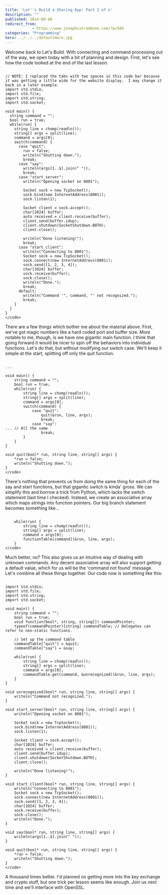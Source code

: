 ```yaml
---
title: 'Let''s Build a Sharing App: Part 2 of n'
description: ""
published: 2014-09-08
redirect_from: 
            - https://www.josephcatrambone.com/?p=586
categories: "Programming"
hero: ../../../defaultHero.jpg
---
```

Welcome back to Let's Build. With connecting and command processing out of the way, we open today with a bit of planning and design. First, let's see how the code looked at the end of the last lesson.

```

// NOTE: I replaced the tabs with two spaces in this code bar because it was getting a little wide for the website display.  I may change it back in a later example.
import std.stdio;
import std.file;
import std.string;
import std.socket;

void main() {
  string command = "";
  bool run = true;
  while(run) {
    string line = chomp(readln());
    string[] args = split(line);
    command = args[0];
    switch(command) {
      case "quit":
        run = false;
        writeln("Shutting down.");
        break;
      case "say":
        writeln(args[1..$].join(" "));
        break;
      case "start_server":
        writeln("Opening socket on 8001");

        Socket sock = new TcpSocket();
        sock.bind(new InternetAddress(8001));
        sock.listen(1);

        Socket client = sock.accept();
        char[1024] buffer;
        auto received = client.receive(buffer);
        client.send(buffer.idup);
        client.shutdown(SocketShutdown.BOTH);
        client.close();

        writeln("Done listening!");
        break;
      case "start_client":
        writeln("Connecting to 8001");
        Socket sock = new TcpSocket();
        sock.connect(new InternetAddress(8001));
        sock.send([1, 2, 3, 4]);
        char[1024] buffer;
        sock.receive(buffer);
        sock.close();
        writeln("Done.");
        break;
      default:
        writeln("Command '", command, "' not recognized.");
        break;
    }
  }
}
</code>
```

There are a few things which bother me about the material above. First, we've got magic numbers like a hard coded port and buffer size. More notable to me, though, is we have one gigantic main function. I think that going forward it would be nicer to spin off the behaviors into individual functions. Let's do that, but without modifying our switch case. We'll keep it simple at the start, splitting off only the quit function.

```

...

void main() {
	string command = "";
	bool run = true;
	while(run) {
		string line = chomp(readln());
		string[] args = split(line);
		command = args[0];
		switch(command) {
			case "quit":
				quit(&run, line, args);
				break;
			case "say":
... // All the same
				break;
		}
	}
}

void quit(bool* run, string line, string[] args) {
	*run = false;
	writeln("Shutting down.");
}
</code>
```

There's nothing that prevents us from doing the same thing for each of the say and start functions, but that gigantic switch is kinda' gross. We can simplify this and borrow a trick from Python, which lacks the switch statement (last time I checked). Instead, we create an associative array which maps strings into function pointers. Our big branch statement becomes something like...

```

	while(run) {
		string line = chomp(readln());
		string[] args = split(line);
		command = args[0];
		functionTable[command](&run, line, args);
	}
</code>
```

Much better, no? This also gives us an intuitive way of dealing with unknown commands. Any decent associative array will also support getting a default value, which for us will be the 'command not found' message. Let's combine all these things together. Our code now is something like this:

```

import std.stdio;
import std.file;
import std.string;
import std.socket;

void main() {
	string command = "";
	bool run = true;
	void function(bool*, string, string[]) commandPointer;
	typeof(commandPointer)[string] commandTable; // Delegates can refer to non-static functions.

	// Set up the command table
	commandTable["quit"] = &quit;
	commandTable["say"] = &say;

	while(run) {
		string line = chomp(readln());
		string[] args = split(line);
		command = args[0];
		commandTable.get(command, &unrecognized)(&run, line, args);
	}
}

void unrecognized(bool* run, string line, string[] args) {
	writeln("Command not recognized.");
}

void start_server(bool* run, string line, string[] args) {
	writeln("Opening socket on 8001");

	Socket sock = new TcpSocket();
	sock.bind(new InternetAddress(8001));
	sock.listen(1);

	Socket client = sock.accept();
	char[1024] buffer;
	auto received = client.receive(buffer);
	client.send(buffer.idup);
	client.shutdown(SocketShutdown.BOTH);
	client.close();

	writeln("Done listening!");
}

void start_client(bool* run, string line, string[] args) {
	writeln("Connecting to 8001");
	Socket sock = new TcpSocket();
	sock.connect(new InternetAddress(8001));
	sock.send([1, 2, 3, 4]);
	char[1024] buffer;
	sock.receive(buffer);
	sock.close();
	writeln("Done.");
}

void say(bool* run, string line, string[] args) {
	writeln(args[1..$].join(" "));
}

void quit(bool* run, string line, string[] args) {
	*run = false;
	writeln("Shutting down.");
}
</code>
```

A thousand times better. I'd planned on getting more into the key exchange and crypto stuff, but one trick per lesson seems like enough. Join us next time and we'll interface with OpenSSL.
